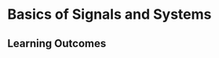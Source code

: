 <!-- module 1 basics of signals and systems -->
# Basics of Signals and Systems 
::: {#learningoutcomesmodule1}
## Learning Outcomes {.unnumbered}
```{=latex}
\begin{enumerate}[label=\(\blacktriangleright\), leftmargin=*, itemsep=0.5em]
    \item Uniqueness of the Exponential Signal
    \item Concept of Engineering Infinity
    \item Concept of Complex Frequency
    \item Classification of Signals: Energy \& Power
    \item Classification of Systems
    \item What is a Control System
    \item Classification of a Control System: Open-loop \& Closed-loop
\end{enumerate}
```
:::